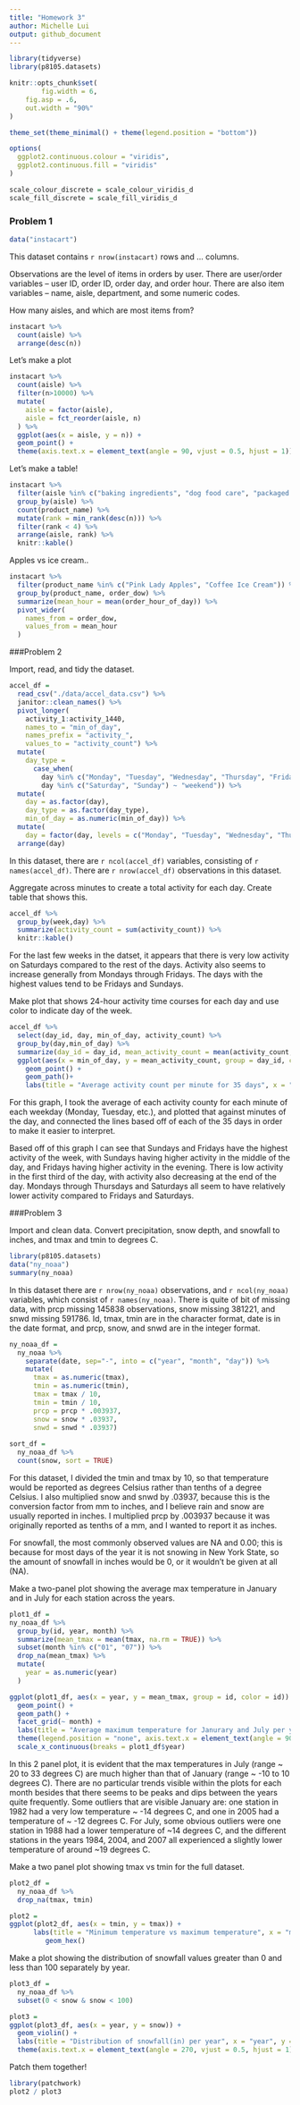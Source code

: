 ```yaml
---
title: "Homework 3"
author: Michelle Lui
output: github_document
---
```


```r
library(tidyverse)
library(p8105.datasets)

knitr::opts_chunk$set(
        fig.width = 6,
    fig.asp = .6,
    out.width = "90%"
)

theme_set(theme_minimal() + theme(legend.position = "bottom"))

options(
  ggplot2.continuous.colour = "viridis",
  ggplot2.continuous.fill = "viridis"
)

scale_colour_discrete = scale_colour_viridis_d
scale_fill_discrete = scale_fill_viridis_d
```

### Problem 1

```r
data("instacart")
```

This dataset contains `r nrow(instacart)` rows and ... columns. 

Observations are the level of items in orders by user. There are user/order variables -- user ID, order ID, order day, and order hour. There are also item variables -- name, aisle, department, and some numeric codes. 

How many aisles, and which are most items from?

```r
instacart %>%
  count(aisle) %>%
  arrange(desc(n))
```

Let's make a plot

```r
instacart %>%
  count(aisle) %>%
  filter(n>10000) %>%
  mutate(
    aisle = factor(aisle),
    aisle = fct_reorder(aisle, n)
  ) %>%
  ggplot(aes(x = aisle, y = n)) +
  geom_point() +
  theme(axis.text.x = element_text(angle = 90, vjust = 0.5, hjust = 1))
```

Let's make a table!

```r
instacart %>%
  filter(aisle %in% c("baking ingredients", "dog food care", "packaged vegetables fruits")) %>%
  group_by(aisle) %>%
  count(product_name) %>%
  mutate(rank = min_rank(desc(n))) %>%
  filter(rank < 4) %>%
  arrange(aisle, rank) %>%
  knitr::kable()
```

Apples vs ice cream..

```r
instacart %>%
  filter(product_name %in% c("Pink Lady Apples", "Coffee Ice Cream")) %>%
  group_by(product_name, order_dow) %>%
  summarize(mean_hour = mean(order_hour_of_day)) %>%
  pivot_wider(
    names_from = order_dow,
    values_from = mean_hour
  )
```

###Problem 2

Import, read, and tidy the dataset.

```r
accel_df = 
  read_csv("./data/accel_data.csv") %>%
  janitor::clean_names() %>%
  pivot_longer(
    activity_1:activity_1440,
    names_to = "min_of_day",
    names_prefix = "activity_",
    values_to = "activity_count") %>%
  mutate(
    day_type = 
      case_when(
        day %in% c("Monday", "Tuesday", "Wednesday", "Thursday", "Friday") ~ "weekday",
        day %in% c("Saturday", "Sunday") ~ "weekend")) %>%
  mutate(
    day = as.factor(day),
    day_type = as.factor(day_type),
    min_of_day = as.numeric(min_of_day)) %>%
  mutate(
    day = factor(day, levels = c("Monday", "Tuesday", "Wednesday", "Thursday", "Friday", "Saturday", "Sunday"))) %>%
  arrange(day)
```
In this dataset,  there are `r ncol(accel_df)` variables, consisting of `r names(accel_df)`. There are `r nrow(accel_df)` observations in this dataset. 

Aggregate across minutes to create a total activity for each day. Create table that shows this. 

```r
accel_df %>%
  group_by(week,day) %>%
  summarize(activity_count = sum(activity_count)) %>%
  knitr::kable()
```
For the last few weeks in the datset, it appears that there is very low activity on Saturdays compared to the rest of the days. Activity also seems to increase generally from Mondays through Fridays. The days with the highest values tend to be Fridays and Sundays. 


Make plot that shows 24-hour activity time courses for each day and use color to indicate day of the week. 

```r
accel_df %>%
  select(day_id, day, min_of_day, activity_count) %>%
  group_by(day,min_of_day) %>%
  summarize(day_id = day_id, mean_activity_count = mean(activity_count, na.rm = TRUE)) %>%
  ggplot(aes(x = min_of_day, y = mean_activity_count, group = day_id, color = day)) +
    geom_point() +
    geom_path()+
    labs(title = "Average activity count per minute for 35 days", x = "Minute of the day", y = "Average activity count") 
```
For this graph, I took the average of each activity county for each minute of each weekday (Monday, Tuesday, etc.), and plotted that against minutes of the day, and connected the lines based off of each of the 35 days in order to make it easier to interpret. 

Based off of this graph I can see that Sundays and Fridays have the highest activity of the week, with Sundays having higher activity in the middle of the day, and Fridays having higher activity in the evening. There is low activity in the first third of the day, with activity also decreasing at the end of the day. Mondays through Thursdays and Saturdays all seem to have relatively lower activity compared to Fridays and Saturdays. 

###Problem 3

Import and clean data. Convert precipitation, snow depth, and snowfall to inches, and tmax and tmin to degrees C.
```r
library(p8105.datasets)
data("ny_noaa")
summary(ny_noaa)
```
In this dataset there are `r nrow(ny_noaa)` observations, and `r ncol(ny_noaa)` variables, which consist of `r names(ny_noaa)`. There is quite of bit of missing data, with prcp missing 145838 observations, snow missing 381221, and snwd missing 591786. Id, tmax, tmin are in the character format, date is in the date format, and prcp, snow, and snwd are in the integer format. 


```r
ny_noaa_df = 
  ny_noaa %>%
    separate(date, sep="-", into = c("year", "month", "day")) %>%
    mutate(
      tmax = as.numeric(tmax),
      tmin = as.numeric(tmin),
      tmax = tmax / 10,
      tmin = tmin / 10,
      prcp = prcp * .003937,
      snow = snow * .03937,
      snwd = snwd * .03937) 
 
sort_df = 
  ny_noaa_df %>%
  count(snow, sort = TRUE)
```
For this dataset, I divided the tmin and tmax by 10, so that temperature would be reported as degrees Celsius rather than tenths of a degree Celsius. I also multiplied snow and snwd by .03937, because this is the conversion factor from mm to inches, and I believe rain and snow are usually reported in inches. I multiplied prcp by .003937 because it was originally reported as tenths of a mm, and I wanted to report it as inches. 

For snowfall, the most commonly observed values are NA and 0.00; this is because for most days of the year it is not snowing in New York State, so the amount of snowfall in inches would be 0, or it wouldn't be given at all (NA).


Make a two-panel plot showing the average max temperature in January and in July for each station across the years.

```r
plot1_df = 
ny_noaa_df %>%
  group_by(id, year, month) %>%
  summarize(mean_tmax = mean(tmax, na.rm = TRUE)) %>%
  subset(month %in% c("01", "07")) %>%
  drop_na(mean_tmax) %>%
  mutate(
    year = as.numeric(year)
  )

ggplot(plot1_df, aes(x = year, y = mean_tmax, group = id, color = id)) +
  geom_point() +
  geom_path() +
  facet_grid(~ month) + 
  labs(title = "Average maximum temperature for Janurary and July per year", x = "year", y = "Average max temperature (C)") +
  theme(legend.position = "none", axis.text.x = element_text(angle = 90, vjust = 0.5, hjust = 1)) +
  scale_x_continuous(breaks = plot1_df$year)
```
In this 2 panel plot, it is evident that the max temperatures in July (range ~ 20 to 33 degrees C) are much higher than that of January (range ~ -10 to 10 degrees C). There are no particular trends visible within the plots for each month besides that there seems to be peaks and dips between the years quite frequently. Some outliers that are visible January are: one station in 1982 had a very low temperature ~ -14 degrees C, and one in 2005 had a temperature of ~ -12 degrees C. For July, some obvious outliers were one station in 1988 had a lower temperature of ~14 degrees C, and the different stations in the years 1984, 2004, and 2007 all experienced a slightly lower temperature of around ~19 degrees C. 


Make a two panel plot showing tmax vs tmin for the full dataset.

```r
plot2_df = 
  ny_noaa_df %>%
  drop_na(tmax, tmin)

plot2 = 
ggplot(plot2_df, aes(x = tmin, y = tmax)) +
      labs(title = "Minimum temperature vs maximum temperature", x = "minimum temperature (C)", y = "maximum temperature (C)") +
         geom_hex()
```

Make a plot showing the distribution of snowfall values greater than 0 and less than 100 separately by year.

```r
plot3_df = 
  ny_noaa_df %>%
  subset(0 < snow & snow < 100)

plot3 = 
ggplot(plot3_df, aes(x = year, y = snow)) +
  geom_violin() +
  labs(title = "Distribution of snowfall(in) per year", x = "year", y = "snowfall (in)") +
  theme(axis.text.x = element_text(angle = 270, vjust = 0.5, hjust = 1))
```

Patch them together!

```r
library(patchwork)
plot2 / plot3
```


